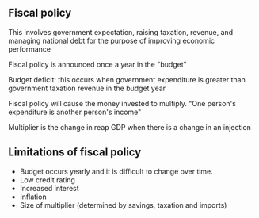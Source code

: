 
## Fiscal policy

This involves government expectation, raising taxation, revenue, and managing national debt for the purpose of improving economic performance

Fiscal policy is announced once a year in the "budget"

Budget deficit: this occurs when government expenditure is greater than government taxation revenue in the budget year

Fiscal policy will cause the money invested to multiply. "One person's expenditure is another person's income"

Multiplier is the change in reap GDP when there is a change in an injection

## Limitations of fiscal policy
- Budget occurs yearly and it is difficult to change over time.
- Low credit rating
- Increased interest
- Inflation
- Size of multiplier (determined by savings, taxation and imports)